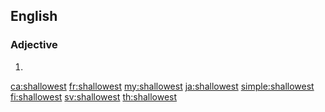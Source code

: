 ==English==

===Adjective===
{{head|en|adjective superlative form}}

# {{en-superlative of|shallow}}

[[ca:shallowest]]
[[fr:shallowest]]
[[my:shallowest]]
[[ja:shallowest]]
[[simple:shallowest]]
[[fi:shallowest]]
[[sv:shallowest]]
[[th:shallowest]]